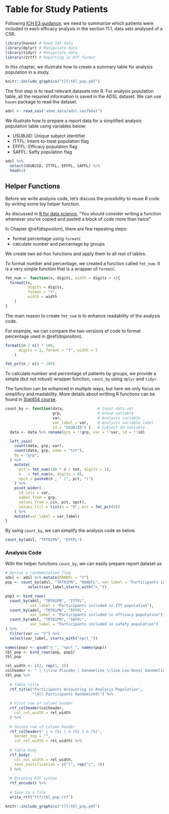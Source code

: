 # Table for Study Patients {#population}

Following [ICH E3 guidance](https://database.ich.org/sites/default/files/E3_Guideline.pdf),
we need to summarize which patients were included in each efficacy analysis 
in the section 11.1, data sets analysed of a CSR. 

```r
library(haven) # Read SAS data
library(dplyr) # Manipulate data
library(tidyr) # Manipulate data
library(r2rtf) # Reporting in RTF format
```

In this chapter, we illustrate how to create a summary table for
analysis population in a study.

```r
knitr::include_graphics("tlf/tbl_pop.pdf")
```

The first step is to read relevant datasets into R. 
For analysis population table, 
all the required information is saved in the ADSL dataset.
We can use `haven` package to read the dataset.

```r
adsl <- read_sas("adam_data/adsl.sas7bdat")
```

We illustrate how to prepare a report data for a simplified 
analysis population table using variables below: 

- USUBJID: Unique subject identifier 
- ITTFL: Intent-to-treat population flag
- EFFFL: Efficacy population flag
- SAFFL: Safty population flag

```r
adsl %>%
  select(USUBJID, ITTFL, EFFFL, SAFFL) %>%
  head(4)
```
## Helper Functions 

Before we write analysis code, let's discuss the possibility to
reuse R code by writing some toy helper function. 

As discussed in 
[R for data science](https://r4ds.had.co.nz/functions.html#when-should-you-write-a-function),
"You should consider writing a function 
whenever you’ve copied and pasted a block of code more than twice"

In Chapter \@ref(dispositon), there are few repeating steps:

- format percentage using `formatC` 
- calculate number and percentage by groups

We create two ad-hoc functions and apply them to all rest of tables. 

To format number and percentage, we created a function called `fmt_num`.
It is a very simple function that is a wrapper of `formatC`. 

```r
fmt_num <- function(x, digits, width = digits + 4){
  formatC(x,
          digits = digits, 
          format = "f", 
          width = width
    )
}
```

The main reason to create `fmt_num` is to enhance readability of the analysis code.

For example, we can compare the two versions of code to format percentage 
used in \@ref(dispositon). 

```r
formatC(n / n() * 100,
      digits = 1, format = "f", width = 5
    )
```

```r
fmt_pct(n / n() * 100)
```

To calculate number and percentage of patients by groups, 
we provide a simple (but not robust) wrapper function, `count_by` using `dplyr` and `tidyr`.

The function can be enhanced in multiple ways, but here we only focus on simplificy and readability.
More details about writting R functions can be found in [Stat454 course](https://stat545.com/functions-part1.html).

```r
count_by <- function(data,               # Input data set
                     grp,                # Group variable
                     var,                # Analysis variable
                     var_label = var,    # Analysis variable label
                     id = "USUBJID") {   # Subject ID variable 
  data <- data %>% rename(grp = !!grp, var = !!var, id = !!id)

  left_join(
    count(data, grp, var),
    count(data, grp, name = "tot"), 
    by = "grp",
  ) %>%
    mutate(
      pct = fmt_num(100 * n / tot, digits = 1),
      n   = fmt_num(n, digits = 0), 
      npct = paste0(n , " (", pct, ")")
    ) %>%
    pivot_wider(
      id_cols = var,
      names_from = grp,
      values_from = c(n, pct, npct),
      values_fill = list(n = "0", pct = fmt_pct(0))
    ) %>% 
    mutate(var_label = var_label)
}
```

By using `count_by`, we can simplify the analysis code as below. 

```r
count_by(adsl, "TRT01PN", "EFFFL")
```

### Analysis Code 

With the helper functions `count_by`, we can easily prepare report dataset as

```r
# Derive a randomization flag 
adsl <- adsl %>% mutate(RANDFL = "Y") 
pop <- count_by(adsl, "TRT01PN", "RANDFL", var_label = "Participants in Population") %>% 
          select(var_label,starts_with("n_"))
```

```r
pop1 <- bind_rows(
  count_by(adsl, "TRT01PN", "ITTFL", 
           var_label = "Participants included in ITT population"), 
  count_by(adsl, "TRT01PN", "EFFFL", 
           var_label = "Participants included in efficacy population"),
  count_by(adsl, "TRT01PN", "SAFFL", 
           var_label = "Participants included in safety population")
) %>% 
  filter(var == "Y") %>% 
  select(var_label, starts_with("npct_"))
```

```r
names(pop) <- gsub("n_", "npct_", names(pop))
tbl_pop <- bind_rows(pop, pop1)
tbl_pop
```

```r
rel_width <- c(2, rep(1, 3))
colheader <- " | \\line Placebo | Xanomeline \\line Low Dose| Xanomeline \\line High Dose"
tbl_pop %>%
  
  # Table title
  rtf_title("Participants Accounting in Analysis Population", 
            "(All Participants Randomized)") %>%
  
  # First row of column header
  rtf_colheader(colheader,
    col_rel_width = rel_width
  ) %>%
  
  # Second row of column header
  rtf_colheader(" | n (%) | n (%) | n (%)",
    border_top = "",
    col_rel_width = rel_width) %>%
  
  # Table body
  rtf_body(
    col_rel_width = rel_width,
    text_justification = c("l", rep("c", 3))
  ) %>%
  
  # Encoding RTF syntax
  rtf_encode() %>%
  
  # Save to a file
  write_rtf("tlf/tbl_pop.rtf")
```

```r
knitr::include_graphics("tlf/tbl_pop.pdf")
```
